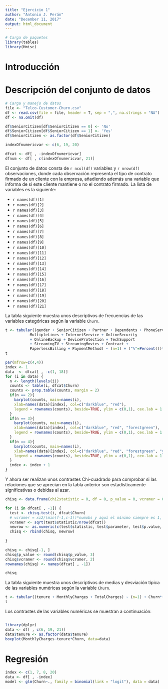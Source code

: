 ```yaml
---
title: "Ejercicio 1"
author: "Antonio J. Perán"
date: "December 11, 2017"
output: html_document
---
```


```r
# Carga de paquetes
library(tables)
library(Hmisc)

```

# Introducción

# Descripción del conjunto de datos

```r
# Carga y manejo de datos
file <- "Telco-Customer-Churn.csv"
df <- read.csv(file = file, header = T, sep = ",", na.strings = "NA")
df <- na.omit(df)

df$SeniorCitizen[df$SeniorCitizen == 0] <- 'No'
df$SeniorCitizen[df$SeniorCitizen == 1] <- 'Yes'
df$SeniorCitizen <- as.factor(df$SeniorCitizen)

indexOfnumericvar <- c(6, 19, 20)

dfcat <- df[ , -indexOfnumericvar]
dfnum <- df[ , c(indexOfnumericvar, 21)]

```

El conjunto de datos consta de `r ncol(df)` variables y `r nrow(df)` observaciones, donde cada observación representa el tipo de contrato firmado de un cliente con la empresa, añadiendo además una variable que informa de si este cliente mantiene o no el contrato firmado. La lista de variables es la siguiente:

* `r names(df)[1]`
* `r names(df)[2]`
* `r names(df)[3]`
* `r names(df)[4]`
* `r names(df)[5]`
* `r names(df)[6]`
* `r names(df)[7]`
* `r names(df)[8]`
* `r names(df)[9]`
* `r names(df)[10]`
* `r names(df)[11]`
* `r names(df)[12]`
* `r names(df)[13]`
* `r names(df)[14]`
* `r names(df)[15]`
* `r names(df)[16]`
* `r names(df)[17]`
* `r names(df)[18]`
* `r names(df)[19]`
* `r names(df)[20]`
* `r names(df)[21]`

La tabla siguiente muestra unos descriptivos de frecuencias de las variables categóricas según la variable `Churn`.

```r
t <- tabular((gender + SeniorCitizen + Partner + Dependents + PhoneService + 
           MultipleLines + InternetService + OnlineSecurity 
           + OnlineBackup + DeviceProtection + TechSupport 
           + StreamingTV + StreamingMovies + Contract + 
           PaperlessBilling + PaymentMethod) ~ (n=1) + ("%"=Percent())*Format(digits=2)+ Churn*((n=1) + ("%"=Percent(denom = "col"))*Format(digits=2)), dfcat)
t
```

```r
par(mfrow=c(4,4))
index <- 1
data  <- dfcat[ , -c(1, 18)]
for (i in data) {
  n <- length(levels(i))
  counts <- table(i, dfcat$Churn)
  counts <- prop.table(counts, margin = 2)
  if(n == 2){
    barplot(counts, main=names(i),
    xlab=names(data)[index], col=c("darkblue", "red"),
    legend = rownames(counts), beside=TRUE, ylim = c(0,1), cex.lab = 1.8, cex.names = 1.5) 
  }
  if(n == 3){
    barplot(counts, main=names(i),
    xlab=names(data)[index], col=c("darkblue", "red", "forestgreen"),
    legend = rownames(counts), beside=TRUE, ylim = c(0,1), cex.lab = 1.8, cex.names = 1.5)
  }
  if(n == 4){
    barplot(counts, main=names(i),
    xlab=names(data)[index], col=c("darkblue", "red", "forestgreen", "yellow2"),
    legend = rownames(counts), beside=TRUE, ylim = c(0,1), cex.lab = 1.8, cex.names = 1.5)  
  }
  index <- index + 1
}
```



Y ahora ser realizan unos contrastes Chi-cuadrado para comprobar si las relaciones que se aprecian en la tabla anterior son estadísticamente significativas o debidas al azar.

```r
chisq <- data.frame(chi2statistic = 0, df = 0, p_value = 0, vcramer = 0)

for (i in dfcat[ , -1]) {
  test <- chisq.test(i, dfcat$Churn)
  # vcramer = xi2/(min(f-1,c-1))*numobs y aquí el mínimo siempre es 1, por churn
  vcramer <- sqrt(test$statistic/nrow(dfcat))
  newrow <- as.numeric(c(test$statistic, test$parameter, test$p.value, vcramer))
  chisq <- rbind(chisq, newrow)
  
}

chisq <- chisq[-1, ]
chisq$p_value <- round(chisq$p_value, 3)
chisq$vcramer <- round(chisq$vcramer, 2)
rownames(chisq) <- names(dfcat[ , -1])

chisq
```




La tabla siguiente muestra unos descriptivos de medias y desviación típica de las variables numéricas según la variable `Churn`.

```r
t <- tabular((tenure + MonthlyCharges + TotalCharges) ~ (n=1) + Churn*(mean*Format(digits=4) + sd*Format(digits=4)), dfnum)
t
```

Los contrastes de las variables numéricas se muestran a continuación:

```r

```



```r
library(dplyr)
data <- df[ , c(6, 19, 21)]
data$tenure <- as.factor(data$tenure)
boxplot(MonthlyCharges~tenure*Churn, data=data)
```

# Regresión

```r
index <- c(1, 7, 8, 20)
data <- df[ , -index]
model <- glm(Churn~., family = binomial(link = "logit"), data = data)
```

